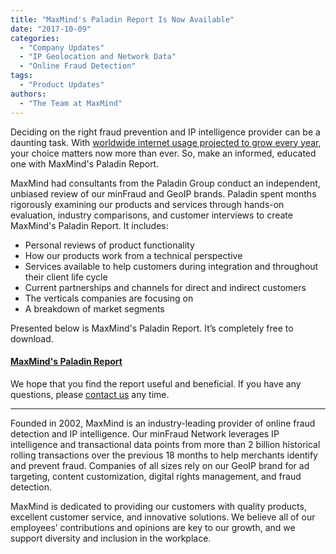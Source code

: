 ```yaml
---
title: "MaxMind's Paladin Report Is Now Available"
date: "2017-10-09"
categories:
  - "Company Updates"
  - "IP Geolocation and Network Data"
  - "Online Fraud Detection"
tags:
  - "Product Updates"
authors:
  - "The Team at MaxMind"
---
```


Deciding on the right fraud prevention and IP intelligence provider can be a
daunting task. With [worldwide internet usage projected to grow every
year](https://www.statista.com/statistics/325706/global-internet-user-penetration/),
your choice matters now more than ever. So, make an informed, educated one with
MaxMind's Paladin Report.

MaxMind had consultants from the Paladin Group conduct an independent, unbiased
review of our minFraud and GeoIP brands. Paladin spent months rigorously
examining our products and services through hands-on evaluation, industry
comparisons, and customer interviews to create MaxMind's Paladin Report. It
includes:

- Personal reviews of product functionality
- How our products work from a technical perspective
- Services available to help customers during integration and throughout their
client life cycle
- Current partnerships and channels for direct and indirect customers
- The verticals companies are focusing on
- A breakdown of market segments

Presented below is MaxMind's Paladin Report. It’s completely free to download.

#### [MaxMind's Paladin Report](https://blog.maxmind.com/wp-content/uploads/2017/09/MaxMind_Paladin_Group_2017-Report.pdf)

We hope that you find the report useful and beneficial. If you have any
questions, please [contact us](https://www.maxmind.com/en/contact) any time.

* * *

Founded in 2002, MaxMind is an industry-leading provider of online fraud
detection and IP intelligence. Our minFraud Network leverages IP intelligence
and transactional data points from more than 2 billion historical rolling
transactions over the previous 18 months to help merchants identify and prevent
fraud. Companies of all sizes rely on our GeoIP brand for ad targeting, content
customization, digital rights management, and fraud detection.

MaxMind is dedicated to providing our customers with quality products, excellent
customer service, and innovative solutions. We believe all of our employees’
contributions and opinions are key to our growth, and we support diversity and
inclusion in the workplace.
